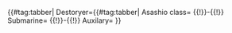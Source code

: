 {{#tag:tabber|
Destoryer={{#tag:tabber|
Asashio class=
{{{!}} class="article-table sortable"
! class="unsortable" {{!}}Ship
! class="unsortable" {{!}}Name
!{{!}}Level
{{!}}-
{{!}}{{ShipBattleCardKai|Asashio/Kai Ni D}}
{{!}}Asashio Kai Ni D
{{!}}94
{{!}}-
{{!}}{{ShipBattleCardKai|Ooshio/Kai Ni}}
{{!}}Ooshio Kai Ni
{{!}}77
{{!}}-
{{!}}{{ShipBattleCardKai|Michishio/Kai}}
{{!}}Michishio Kai
{{!}}45
{{!}}-
{{!}}{{ShipBattleCardKai|Arashio/Kai}}
{{!}}Arashio Kai
{{!}}37
{{!}}-
{{!}}{{ShipBattleCardKai|Yamagumo}}
{{!}}Yamagumo
{{!}}9
{{!}}-
{{!}}{{ShipBattleCardKai|Asagumo}}
{{!}}Asagumo
{{!}}18
{{!}}-
{{!}}{{ShipBattleCardKai|Arare/Kai}}
{{!}}Arare Kai
{{!}}30
{{!}}-
{{!}}{{ShipBattleCardKai|Kasumi/Kai Ni}}
{{!}}Kasumi Kai Ni
{{!}}96
{{!}}-
{{!}}-{{!}}

Mutsuki class=
{{{!}} class="article-table sortable"
! class="unsortable" {{!}}Ship
! class="unsortable" {{!}}Name
!{{!}}Level
{{!}}-
{{!}}{{ShipBattleCardKai|Mutsuki/Kai Ni}}
{{!}}Mutsuki Kai Ni
{{!}}82
{{!}}-
{{!}}{{ShipBattleCardKai|Kisaragi/Kai Ni}}
{{!}}Kisaragi Kai Ni
{{!}}75
{{!}}-
{{!}}{{ShipBattleCardKai|Yayoi/Kai}}
{{!}}Yayoi Kai
{{!}}66
{{!}}-
{{!}}{{ShipBattleCardKai|Uzuki/Kai}}
{{!}}Uzuki Kai
{{!}}48
{{!}}-
{{!}}{{ShipBattleCardKai|Satsuki/Kai Ni}}
{{!}}Sastuki Kai Ni
{{!}}88
{{!}}-
{{!}}{{ShipBattleCardKai|Minazuki/Kai}}
{{!}}Minazuki Kai
{{!}}33
{{!}}-
{{!}}{{ShipBattleCardKai|Fumizuki/Kai}}
{{!}}Fumizuki Kai
{{!}}37
{{!}}-
{{!}}{{ShipBattleCardKai|Nagatsuki/Kai}}
{{!}}Nagatsuki Kai
{{!}}36
{{!}}-
{{!}}{{ShipBattleCardKai|Kikuzuki/Kai}}
{{!}}Kikuzuki Kai
{{!}}39
{{!}}-
{{!}}{{ShipBattleCardKai|Mikazuki/Kai}}
{{!}}Mikazuki Kai
{{!}}27
{{!}}-
{{!}}{{ShipBattleCardKai|Mochizuki/Kai}}
{{!}}Mochizuki Kai
{{!}}41
{{!}}-
{{!}}-{{!}}


Fubuki class=
{{{!}} class="article-table sortable"
! class="unsortable" {{!}}Ship
! class="unsortable" {{!}}Name
!{{!}}Level
{{!}}-
{{!}}{{ShipBattleCardKai|Fubuki/Kai Ni}}
{{!}}Fubuki Kai Ni
{{!}}83
{{!}}-
{{!}}{{ShipBattleCardKai|Shirayuki/Kai}}
{{!}}Shirayuki Kai
{{!}}24
{{!}}-
{{!}}{{ShipBattleCardKai|Hatsuyuki/Kai}}
{{!}}Hatsuyuki Kai
{{!}}24
{{!}}-
{{!}}{{ShipBattleCardKai|Miyuki}}
{{!}}Miyuki
{{!}}7
{{!}}-
{{!}}{{ShipBattleCardKai|Murakumo/Kai}}
{{!}}Murakumo Kai
{{!}}35
{{!}}-
{{!}}{{ShipBattleCardKai|Isonami/Kai}}
{{!}}Isonami Kai
{{!}}29
{{!}}-
{{!}}{{ShipBattleCardKai|Uranami/Kai}}
{{!}}Uranami Kai
{{!}}75
{{!}}-
{{!}}-{{!}}


Ayanami class=
{{{!}} class="article-table sortable"
! class="unsortable" {{!}}Ship
! class="unsortable" {{!}}Name
!{{!}}Level
{{!}}-
{{!}}{{ShipBattleCardKai|Ayanami/Kai Ni}}
{{!}}Ayanami Kai Ni
{{!}}72
{{!}}-
{{!}}{{ShipBattleCardKai|Shikinami/Kai}}
{{!}}Shikinami Kai
{{!}}25
{{!}}-
{{!}}{{ShipBattleCardKai|Oboro/Kai}}
{{!}}Oboro Kai
{{!}}35
{{!}}-
{{!}}{{ShipBattleCardKai|Akebono}}
{{!}}Akebono
{{!}}6
{{!}}-
{{!}}{{ShipBattleCardKai|Sazanami/Kai}}
{{!}}Sazanami Kai
{{!}}49
{{!}}-
{{!}}{{ShipBattleCardKai|Ushio/Kai Ni}}
{{!}}Ushio Kai Ni
{{!}}63
{{!}}-
{{!}}-{{!}}


Akatsuki class=
{{{!}} class="article-table sortable"
! class="unsortable" {{!}}Ship
! class="unsortable" {{!}}Name
!{{!}}Level
{{!}}-
{{!}}{{ShipBattleCardKai|Akatsuki/Kai Ni}}
{{!}}Akatsuki Kai Ni
{{!}}82
{{!}}-
{{!}}{{ShipBattleCardKai|Verniy}}
{{!}}Verniy
{{!}}97
{{!}}-
{{!}}{{ShipBattleCardKai|Ikazuchi/Kai}}
{{!}}Ikazuchi Kai
{{!}}58
{{!}}-
{{!}}{{ShipBattleCardKai|Inazuma/Kai}}
{{!}}Inazuma Kai (starter)
{{!}}66
{{!}}-
{{!}}-{{!}}


Hatsuharu class=
{{{!}} class="article-table sortable"
! class="unsortable" {{!}}Ship
! class="unsortable" {{!}}Name
!{{!}}Level
{{!}}-
{{!}}{{ShipBattleCardKai|Hatsuharu/Kai Ni}}
{{!}}Hatsuharu Kai Ni
{{!}}65
{{!}}-
{{!}}{{ShipBattleCardKai|Nenohi/Kai}}
{{!}}Nano hi? Kai
{{!}}60
{{!}}-
{{!}}{{ShipBattleCardKai|Wakaba/Kai}}
{{!}}Wakaba Kai
{{!}}31
{{!}}-
{{!}}{{ShipBattleCardKai|Hatsushimo/Kai Ni}}
{{!}}Hatsushimo Kai Ni
{{!}}70
{{!}}-
{{!}}-{{!}}


Shiratsuyu class=
{{{!}} class="article-table sortable"
! class="unsortable" {{!}}Ship
! class="unsortable" {{!}}Name
!{{!}}Level
{{!}}-
{{!}}{{ShipBattleCardKai|Shiratsuyu/Kai}}
{{!}}Shiratsuyu Kai
{{!}}30
{{!}}-
{{!}}{{ShipBattleCardKai|Shigure/Kai Ni}}
{{!}}Shigure Kai Ni
{{!}}96
{{!}}-
{{!}}{{ShipBattleCardKai|Murasame}}
{{!}}Murasame
{{!}}7
{{!}}-
{{!}}{{ShipBattleCardKai|Yuudachi/Kai Ni}}
{{!}}Poi? Kai Ni
{{!}}93
{{!}}-
{{!}}{{ShipBattleCardKai|Harusame}}
{{!}}Harusame
{{!}}23
{{!}}-
{{!}}{{ShipBattleCardKai|Samidare/Kai}}
{{!}}Samidare Kai
{{!}}31
{{!}}-
{{!}}{{ShipBattleCardKai|Umikaze/Kai}}
{{!}}Umikaze Kai
{{!}}32
{{!}}-
{{!}}{{ShipBattleCardKai|Kawakaze/Kai Ni}}
{{!}}Kawakaze Kai Ni
{{!}}88
{{!}}-
{{!}}{{ShipBattleCardKai|Suzukaze}}
{{!}}Suzukaze
{{!}}7
{{!}}-
{{!}}-{{!}}


Kagerou class=
{{{!}} class="article-table sortable"
! class="unsortable" {{!}}Ship
! class="unsortable" {{!}}Name
!{{!}}Level
{{!}}-
{{!}}{{ShipBattleCardKai|Kagerou/Kai}}
{{!}}kagerou Kai
{{!}}32
{{!}}-
{{!}}{{ShipBattleCardKai|Shiranui/Kai}}
{{!}}Shiranui Kai
{{!}}30
{{!}}-
{{!}}{{ShipBattleCardKai|Kuroshio/Kai}}
{{!}}Kuroshio Kai
{{!}}50
{{!}}-
{{!}}{{ShipBattleCardKai|Oyashio}}
{{!}}Oyashio
{{!}}21
{{!}}-
{{!}}{{ShipBattleCardKai|Hatsukaze/Kai}}
{{!}}Hatsukaze Kai
{{!}}11
{{!}}-
{{!}}{{ShipBattleCardKai|Yukikaze/Kai}}
{{!}}Beaver Kai
{{!}}85
{{!}}-
{{!}}{{ShipBattleCardKai|Amatsukaze/Kai}}
{{!}}Perfect Loli Kai
{{!}}53
{{!}}-
{{!}}{{ShipBattleCardKai|Tokitsukaze/Kai}}
{{!}}Shireeee! Kai
{{!}}55
{{!}}-
{{!}}{{ShipBattleCardKai|Urakaze/Kai}}
{{!}}Urakaze Kai
{{!}}41
{{!}}-
{{!}}{{ShipBattleCardKai|Isokaze}}
{{!}}Isokaze
{{!}}6
{{!}}-
{{!}}{{ShipBattleCardKai|Hatsukaze/Kai}}
{{!}}Hatsukaze Kai
{{!}}11
{{!}}-
{{!}}{{ShipBattleCardKai|Tanikaze}}
{{!}}Tanikaze
{{!}}16
{{!}}-
{{!}}{{ShipBattleCardKai|Nowaki}}
{{!}}Nowaki
{{!}}29
{{!}}-
{{!}}{{ShipBattleCardKai|Arashi}}
{{!}}Arashi
{{!}}Not Acquired Yet
{{!}}-
{{!}}{{ShipBattleCardKai|Hagikaze}}
{{!}}Hagikaze
{{!}}Not Acquired Yet
{{!}}-
{{!}}{{ShipBattleCardKai|Maikaze/Kai}}
{{!}}Maikaze Kai
{{!}}24
{{!}}-
{{!}}{{ShipBattleCardKai|Akigumo/Kai}}
{{!}}Akigumo Kai
{{!}}41
{{!}}-
{{!}}-{{!}}

Yuugumo class=
{{{!}} class="article-table sortable"
! class="unsortable" {{!}}Ship
! class="unsortable" {{!}}Name
!{{!}}Level
{{!}}-
{{!}}{{ShipBattleCardKai|Yuugumo/Kai}}
{{!}}Yuugumo Kai
{{!}}36
{{!}}-
{{!}}{{ShipBattleCardKai|Makigumo/Kai}}
{{!}}Makigumo Kai
{{!}}48
{{!}}-
{{!}}{{ShipBattleCardKai|Kazagumo}}
{{!}}Kazagumo
{{!}}Not Acquired Yet
{{!}}-
{{!}}{{ShipBattleCardKai|Naganami/Kai}}
{{!}}Naganami Kai
{{!}}34
{{!}}-
{{!}}{{ShipBattleCardKai|Okinami}}
{{!}}Okinami
{{!}}12
{{!}}-
{{!}}{{ShipBattleCardKai|Takanami}}
{{!}}Takanami
{{!}}Not Acquired Yet
{{!}}-
{{!}}{{ShipBattleCardKai|Asashimo/Kai}}
{{!}}Asashimo Kai
{{!}}74
{{!}}-
{{!}}{{ShipBattleCardKai|Hayashimo}}
{{!}}Hayashimo
{{!}}21
{{!}}-
{{!}}{{ShipBattleCardKai|Kiyoshimo/Kai}}
{{!}}Kiyoshimo Kai
{{!}}50
{{!}}-
{{!}}-{{!}}


Akizuki class=
{{{!}} class="article-table sortable"
! class="unsortable" {{!}}Ship
! class="unsortable" {{!}}Name
!{{!}}Level
{{!}}-
{{!}}{{ShipBattleCardKai|Akizuki/Kai}}
{{!}}Akizuki Kai
{{!}}97
{{!}}-
{{!}}{{ShipBattleCardKai|Hatsuzuki/Kai}}
{{!}}Hatsuzuki Kai
{{!}}70
{{!}}-
{{!}}{{ShipBattleCardKai|Teruzuki/Kai}}
{{!}}Teruzuki Kai
{{!}}Not Acquired Yet
{{!}}-
{{!}}-{{!}}


Forever Alone class=
{{{!}} class="article-table sortable"
! class="unsortable" {{!}}Ship
! class="unsortable" {{!}}Name
!{{!}}Level
{{!}}-
{{!}}{{ShipBattleCardKai|Shimakaze/Kai}}
{{!}}Zekamashi Kai
{{!}}73
{{!}}-
{{!}}-{{!}}

Maestrale class=
{{{!}} class="article-table sortable"
! class="unsortable" {{!}}Ship
! class="unsortable" {{!}}Name
!{{!}}Level
{{!}}-
{{!}}{{ShipBattleCardKai|Libeccio}}
{{!}}libeccio
{{!}}20
{{!}}-
{{!}}-{{!}}


Type 1934 class=
{{{!}} class="article-table sortable"
! class="unsortable" {{!}}Ship
! class="unsortable" {{!}}Name
!{{!}}Level
{{!}}-
{{!}}{{ShipBattleCardKai|Z1/Zwei}}
{{!}}Z1 Zwei
{{!}}70
{{!}}-
{{!}}{{ShipBattleCardKai|Z3}}
{{!}}Z3
{{!}}18
{{!}}-
{{!}}-{{!}}

Kamikaze class=
{{{!}} class="article-table sortable"
! class="unsortable" {{!}}Ship
! class="unsortable" {{!}}Name
!{{!}}Level
{{!}}-
{{!}}{{ShipBattleCardKai|Kamikaze}}
{{!}}Kamikaze
{{!}}45
{{!}}-
{{!}}{{ShipBattleCardKai|Harukaze}}
{{!}}Harukaze
{{!}}46
{{!}}-
{{!}}-{{!}}
}}
{{!}}-{{!}}


Light Cruiser={{#tag:tabber|
Tenryuu class=
{{{!}} class="article-table sortable"
! class="unsortable" {{!}}Ship
! class="unsortable" {{!}}Name
!{{!}}Level
{{!}}-
{{!}}{{ShipBattleCardKai|Tenryuu/Kai}}
{{!}}Tenryuu Kai
{{!}}77
{{!}}-
{{!}}{{ShipBattleCardKai|Tatsuta/Kai}}
{{!}}Tatsuta Kai
{{!}}48
{{!}}-
{{!}}-{{!}}

Kuma class=
{{{!}} class="article-table sortable"
! class="unsortable" {{!}}Ship
! class="unsortable" {{!}}Name
!{{!}}Level
{{!}}-
{{!}}{{ShipBattleCardKai|Kuma/Kai}}
{{!}}Kuma Kai
{{!}}25
{{!}}-
{{!}}{{ShipBattleCardKai|Tama/Kai}}
{{!}}Tama Kai
{{!}}25
{{!}}-
{{!}}{{ShipBattleCardKai|Kitakami/Kai Ni|layers=ring ring_glow}}
{{!}}KTKM-sama kai Ni
{{!}}131
{{!}}-
{{!}}{{ShipBattleCardKai|Kitakami/Kai Ni}}
{{!}}KTKM-sama kai Ni
{{!}}80
{{!}}-
{{!}}{{ShipBattleCardKai|Ooi/Kai Ni}}
{{!}}Ooi Kai Ni
{{!}}99
{{!}}-
{{!}}{{ShipBattleCardKai|Kiso/Kai Ni}}
{{!}}Kiso Kai Ni
{{!}}99
{{!}}-
{{!}}-{{!}}

Nagara class=
{{{!}} class="article-table sortable"
! class="unsortable" {{!}}Ship
! class="unsortable" {{!}}Name
!{{!}}Level
{{!}}-
{{!}}{{ShipBattleCardKai|Nagara/Kai}}
{{!}}Nagara Kai
{{!}}97
{{!}}-
{{!}}{{ShipBattleCardKai|Kinu/Kai}}
{{!}}Kinu Kai
{{!}}85
{{!}}-
{{!}}{{ShipBattleCardKai|Natori}}
{{!}}Natori
{{!}}17
{{!}}-
{{!}}{{ShipBattleCardKai|Isuzu/Kai Ni}}
{{!}}Isuzu Kai Ni
{{!}}86
{{!}}-
{{!}}{{ShipBattleCardKai|Yura}}
{{!}}Yura
{{!}}4
{{!}}-
{{!}}{{ShipBattleCardKai|Abukuma/Kai Ni|layers=ring ring_glow}}
{{!}}Abukuma Kai Ni
{{!}}121
{{!}}-
{{!}}-{{!}}


Sendai class=
{{{!}} class="article-table sortable"
! class="unsortable" {{!}}Ship
! class="unsortable" {{!}}Name
!{{!}}Level
{{!}}-
{{!}}{{ShipBattleCardKai|Sendai/Kai Ni}}
{{!}}Yasen? Kai Ni
{{!}}92
{{!}}-
{{!}}{{ShipBattleCardKai|Jintsuu/Kai Ni}}
{{!}}Jintsuu Kai Ni
{{!}}91
{{!}}-
{{!}}{{ShipBattleCardKai|Naka/Kai Ni}}
{{!}}Minna no Idol Kai Ni
{{!}}56
{{!}}-
{{!}}-{{!}}


Agano class=
{{{!}} class="article-table sortable"
! class="unsortable" {{!}}Ship
! class="unsortable" {{!}}Name
!{{!}}Level
{{!}}-
{{!}}{{ShipBattleCardKai|Agano}}
{{!}}Agano
{{!}}25
{{!}}-
{{!}}{{ShipBattleCardKai|Noshiro/Kai}}
{{!}}Noshiro Kai
{{!}}53
{{!}}-
{{!}}{{ShipBattleCardKai|Yahagi/Kai}}
{{!}}mini-Yamato Kai
{{!}}76
{{!}}-
{{!}}{{ShipBattleCardKai|Sakawa/Kai}}
{{!}}Sakawa Kai
{{!}}37
{{!}}-
{{!}}-{{!}}


Ooyodo class=
{{{!}} class="article-table sortable"
! class="unsortable" {{!}}Ship
! class="unsortable" {{!}}Name
!{{!}}Level
{{!}}-
{{!}}{{ShipBattleCardKai|Ooyodo/Kai}}
{{!}}Ooyodo Kai
{{!}}93
{{!}}-
{{!}}-{{!}}

Yuubari class=
{{{!}} class="article-table sortable"
! class="unsortable" {{!}}Ship
! class="unsortable" {{!}}Name
!{{!}}Level
{{!}}-
{{!}}{{ShipBattleCardKai|Yuubari/Kai}}
{{!}}Yuubari Kai
{{!}}54
{{!}}-
{{!}}-{{!}}

Katori class=
{{{!}} class="article-table sortable"
! class="unsortable" {{!}}Ship
! class="unsortable" {{!}}Name
!{{!}}Level
{{!}}-
{{!}}{{ShipBattleCardKai|Katori/Kai|layers=ring ring_glow}}
{{!}}Katori Kai
{{!}}105
{{!}}-
{{!}}{{ShipBattleCardKai|Kashima/Kai}}
{{!}}Kashima Kai
{{!}}66
{{!}}-
{{!}}-{{!}}

}}
{{!}}-{{!}}


Heavy Cruiser={{#tag:tabber|
Furutaka class=
{{{!}} class="article-table sortable"
! class="unsortable" {{!}}Ship
! class="unsortable" {{!}}Name
!{{!}}Level
{{!}}-
{{!}}{{ShipBattleCardKai|Furutaka/Kai Ni}}
{{!}}Furutaka Kai Ni
{{!}}65
{{!}}-
{{!}}{{ShipBattleCardKai|Kako/Kai Ni}}
{{!}}Kako Kai Ni
{{!}}65
{{!}}-
{{!}}-{{!}}


Aoba class=
{{{!}} class="article-table sortable"
! class="unsortable" {{!}}Ship
! class="unsortable" {{!}}Name
!{{!}}Level
{{!}}-
{{!}}{{ShipBattleCardKai|Aoba/Kai}}
{{!}}Aoba Kai
{{!}}30
{{!}}-
{{!}}{{ShipBattleCardKai|Kinugasa/Kai Ni}}
{{!}}Kinugasa Kai Ni
{{!}}58
{{!}}-
{{!}}-{{!}}


Myoukou class=
{{{!}} class="article-table sortable"
! class="unsortable" {{!}}Ship
! class="unsortable" {{!}}Name
!{{!}}Level
{{!}}-
{{!}}{{ShipBattleCardKai|Myoukou/Kai Ni}}
{{!}}Myoukou Kai Ni
{{!}}97
{{!}}-
{{!}}{{ShipBattleCardKai|Nachi/Kai Ni}}
{{!}}Nachi Kai Ni
{{!}}82
{{!}}-
{{!}}{{ShipBattleCardKai|Ashigara/Kai Ni}}
{{!}}Ashigara Kai Ni
{{!}}81
{{!}}-
{{!}}{{ShipBattleCardKai|Haguro/Kai Ni}}
{{!}}Haguro Kai Ni
{{!}}82
{{!}}-
{{!}}-{{!}}


Takao class=
{{{!}} class="article-table sortable"
! class="unsortable" {{!}}Ship
! class="unsortable" {{!}}Name
!{{!}}Level
{{!}}-
{{!}}{{ShipBattleCardKai|Takao}}
{{!}}Takao
{{!}}1
{{!}}-
{{!}}{{ShipBattleCardKai|Atago/Kai}}
{{!}}Panpakupan Kai
{{!}}75
{{!}}-
{{!}}{{ShipBattleCardKai|Maya/Kai Ni}}
{{!}}Maya Kai Ni
{{!}}97
{{!}}-
{{!}}{{ShipBattleCardKai|Choukai/Kai Ni}}
{{!}}Choukai Kai Ni
{{!}}96
{{!}}-
{{!}}-{{!}}


Mogami class=
{{{!}} class="article-table sortable"
! class="unsortable" {{!}}Ship
! class="unsortable" {{!}}Name
!{{!}}Level
{{!}}-
{{!}}{{ShipBattleCardKai|Mogami/Kai}}
{{!}}Mogamin Kai
{{!}}80
{{!}}-
{{!}}{{ShipBattleCardKai|Mikuma/Kai}}
{{!}}Kumarinko Kai
{{!}}84
{{!}}-
{{!}}{{ShipBattleCardKai|Suzuya/Kai}}
{{!}}Suzuya Kai
{{!}}83
{{!}}-
{{!}}{{ShipBattleCardKai|Kumano/Kai}}
{{!}}Kumano Kai
{{!}}35
{{!}}-
{{!}}-{{!}}



Tone class=
{{{!}} class="article-table sortable"
! class="unsortable" {{!}}Ship
! class="unsortable" {{!}}Name
!{{!}}Level
{{!}}-
{{!}}{{ShipBattleCardKai|Tone/Kai Ni}}
{{!}}Wagahai de aru Kai Ni
{{!}}97
{{!}}-
{{!}}{{ShipBattleCardKai|Chikuma/Kai Ni}}
{{!}}Chikuma Kai
{{!}}81
{{!}}-
{{!}}-{{!}}


Zara class=
{{{!}} class="article-table sortable"
! class="unsortable" {{!}}Ship
! class="unsortable" {{!}}Name
!{{!}}Level
{{!}}-
{{!}}{{ShipBattleCardKai|Zara/Kai}}
{{!}}Zara Kai
{{!}}40
{{!}}-
{{!}}{{ShipBattleCardKai|Pola/Kai}}
{{!}}PooooLaaaa Kai
{{!}}46
{{!}}-
{{!}}-{{!}}


Stronk Admiral Hipper class=
{{{!}} class="article-table sortable"
! class="unsortable" {{!}}Ship
! class="unsortable" {{!}}Name
!{{!}}Level
{{!}}-
{{!}}{{ShipBattleCardKai|Prinz Eugen/Kai}}
{{!}}Pudding Kai
{{!}}97
{{!}}-
{{!}}-{{!}}
}}
{{!}}-{{!}}

Batleship={{#tag:tabber|

Kongou class=
{{{!}} class="article-table sortable"
! class="unsortable" {{!}}Ship
! class="unsortable" {{!}}Name
!{{!}}Level
{{!}}-
{{!}}{{ShipBattleCardKai|Kongou/Kai Ni|layers=ring ring_glow}}
{{!}}100% WAIFU Kai Ni
{{!}}137
{{!}}-
{{!}}{{ShipBattleCardKai|Hiei/Kai Ni}}
{{!}}Hiei Kai Ni
{{!}}99
{{!}}-
{{!}}{{ShipBattleCardKai|Haruna/Kai Ni|layers=ring ring_glow}}
{{!}}Haruna Kai Ni
{{!}}127
{{!}}-
{{!}}{{ShipBattleCardKai|Kirishima/Kai Ni}}
{{!}}Kirishima Kai Ni
{{!}}96
{{!}}-
{{!}}-{{!}}


Fusou class=
{{{!}} class="article-table sortable"
! class="unsortable" {{!}}Ship
! class="unsortable" {{!}}Name
!{{!}}Level
{{!}}-
{{!}}{{ShipBattleCardKai|Fusou/Kai Ni}}
{{!}}Fusou Kai Ni
{{!}}93
{{!}}-
{{!}}{{ShipBattleCardKai|Yamashiro/Kai Ni}}
{{!}}Yamashiro Kai Ni
{{!}}92
{{!}}-
{{!}}-{{!}}


Ise class=
{{{!}} class="article-table sortable"
! class="unsortable" {{!}}Ship
! class="unsortable" {{!}}Name
!{{!}}Level
{{!}}-
{{!}}{{ShipBattleCardKai|Ise/Kai}}
{{!}}Ise Kai
{{!}}67
{{!}}-
{{!}}{{ShipBattleCardKai|Hyuuga/Kai}}
{{!}}Hyuuga Kai
{{!}}80
{{!}}-
{{!}}-{{!}}


Nagato class=
{{{!}} class="article-table sortable"
! class="unsortable" {{!}}Ship
! class="unsortable" {{!}}Name
!{{!}}Level
{{!}}-
{{!}}{{ShipBattleCardKai|Nagato/Kai}}
{{!}}Nagamon Kai
{{!}}94
{{!}}-
{{!}}{{ShipBattleCardKai|Mutsu/Kai}}
{{!}}Mutsu (ni naru) Kai
{{!}}92
{{!}}-
{{!}}-{{!}}

Yamato class=
{{{!}} class="article-table sortable"
! class="unsortable" {{!}}Ship
! class="unsortable" {{!}}Name
!{{!}}Level
{{!}}-
{{!}}{{ShipBattleCardKai|Yamato/Kai|layers=ring ring_glow}}
{{!}}Yamato Kai
{{!}}106
{{!}}-
{{!}}{{ShipBattleCardKai|Musashi}}
{{!}}Musashi
{{!}}Not Acquired Yet
{{!}}-
{{!}}-{{!}}


Queen Elizabeth class=
{{{!}} class="article-table sortable"
! class="unsortable" {{!}}Ship
! class="unsortable" {{!}}Name
!{{!}}Level
{{!}}-
{{!}}{{ShipBattleCardKai|Warspite/Kai}}
{{!}}Warspite Kai
{{!}}92
{{!}}-
{{!}}-{{!}}


Vittorio Veneto class=
{{{!}} class="article-table sortable"
! class="unsortable" {{!}}Ship
! class="unsortable" {{!}}Name
!{{!}}Level
{{!}}-
{{!}}{{ShipBattleCardKai|Italia}}
{{!}}Italia
{{!}}97
{{!}}-
{{!}}{{ShipBattleCardKai|Roma}}
{{!}}Roma
{{!}}Not Acquired Yet
{{!}}-
{{!}}-{{!}}


Bismarck class=
{{{!}} class="article-table sortable"
! class="unsortable" {{!}}Ship
! class="unsortable" {{!}}Name
!{{!}}Level
{{!}}-
{{!}}{{ShipBattleCardKai|Bismarck}}
{{!}}Biscuit
{{!}}Not Acquired Yet
{{!}}-
{{!}}-{{!}}


Iowa class=
{{{!}} class="article-table sortable"
! class="unsortable" {{!}}Ship
! class="unsortable" {{!}}Name
!{{!}}Level
{{!}}-
{{!}}{{ShipBattleCardKai|Iowa/Kai}}
{{!}}Iowa Kai
{{!}}95
{{!}}-
{{!}}-{{!}}
}}
{{!}}-{{!}}



Carrier={{{2|}}}
{{!}}-{{!}}
Submarine={{{2|}}}
{{!}}-{{!}}
Auxilary={{{2|}}}
}}